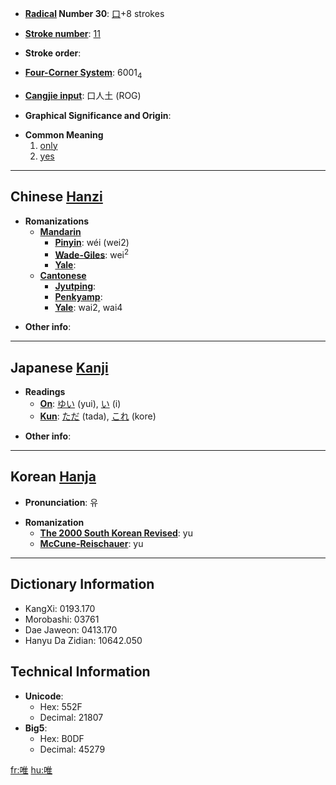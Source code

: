 * '''[[Wiktionary:Chinese radical index| Radical]] Number 30''': [[Wiktionary:Chinese radical index 口|口]]+8 strokes

* '''[[Wiktionary:Chinese total strokes index|Stroke number]]''': [[Wiktionary:Chinese total strokes index 11|11]]

* '''Stroke order''': 

* '''[[Wiktionary:Chinese four corner index|Four-Corner System]]''': 6001<sub>4</sub>

* '''[[Wiktionary:Chinese Cangjie index|Cangjie input]]''': 口人土 (ROG)

* '''Graphical Significance and Origin''': 

* '''Common Meaning'''
*#[[only]]
*# [[yes]]


----

== Chinese [[Hanzi]] ==

* '''Romanizations'''
** '''[[Mandarin]]'''
*** '''[[Pinyin]]''': wéi (wei2)
*** '''[[Wade-Giles]]''': wei<sup>2</sup>
*** '''[[Yale]]''': 
** '''[[Cantonese]]'''
*** '''[[Jyutping]]''':
*** '''[[Penkyamp]]''': 
*** '''[[Yale]]''': wai2, wai4

* '''Other info''': 

----

== Japanese [[Kanji]] ==

* '''Readings'''
** '''[[On]]''': [[ゆい]] (yui), [[い]] (i)
** '''[[Kun]]''': [[ただ]] (tada), [[これ]] (kore)

* '''Other info''':  

----

== Korean [[Hanja]] ==

* '''Pronunciation''': 유

* '''Romanization'''
** '''[[The 2000 South Korean Revised Romanization|The 2000 South Korean Revised]]''': yu
** '''[[McCune-Reischauer]]''': yu

----

== Dictionary Information ==

* KangXi: 0193.170
* Morobashi: 03761
* Dae Jaweon: 0413.170
* Hanyu Da Zidian: 10642.050

== Technical Information ==

* '''Unicode''':
** Hex: 552F
** Decimal: 21807
* '''Big5''':
** Hex: B0DF
** Decimal: 45279

[[fr:唯]]
[[hu:唯]]